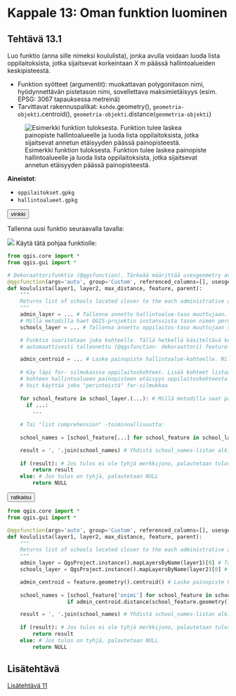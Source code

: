 # Kappale 13: Oman funktion luominen

## Tehtävä 13.1

Luo funktio (anna sille nimeksi koululista), jonka avulla voidaan luoda lista oppilaitoksista, jotka sijaitsevat korkeintaan X m päässä hallintoalueiden keskipisteestä.

- Funktion syötteet (argumentit): muokattavan polygonitason nimi, hyödynnettävän pistetason nimi, sovellettava maksimietäisyys (esim. EPSG: 3067 tapauksessa metreinä)
- Tarvittavat rakennuspalikat: ```kohde```.geometry(), ```geometria-objekti```.centroid(), ```geometria-objekti```.distance(```geometria-objekti```)

![Esimerkki funktion tuloksesta. Funktion tulee laskea painopiste hallintoalueelle ja luoda lista oppilaitoksista, jotka sijaitsevat annetun etäisyyden päässä painopisteestä.](img/kappale_13/image1.png)

**Aineistot**: 

- ```oppilaitokset.gpkg```
- ```hallintoalueet.gpkg```

<button onclick="toggleAnswer(this)" class="btn answer_btn">vinkki</button>

::: hidden-box
Tallenna uusi funktio seuraavalla tavalla:

![](img/kappale_13/image2.gif)
Käytä tätä pohjaa funktiolle:

::: code-box
``` python
from qgis.core import *
from qgis.gui import *

# Dekoraattorifunktio (@qgsfunction). Tärkeää määrittää usesgeometry avainsana-argumentti 'True':ksi
@qgsfunction(args='auto', group='Custom', referenced_columns=[], usesgeometry=True) 
def koululista(layer1, layer2, max_distance, feature, parent):
    """
    Returns list of schools located closer to the each administrative area's centroid than given distance.
    """
    admin_layer = ... # Tallenna annettu hallintoalue-taso muuttujaan.
    # Millä metodilla haet QGIS-projektin instanssista tason nimen perusteella?
    schools_layer = ... # Tallenna annettu oppilaitos-taso muuttujaan samalla tavalla.

    # Funktio suoritetaan joka kohteelle. Tällä hetkellä käsiteltävä kohde on 
    # automaattisesti tallennettu (@qgsfunction- dekoraattori) feature-muuttujaan.

    admin_centroid = ... # Laske painopiste hallintoalue-kohteelle. Millä metodilla voit laskea geometrialle painopisteen?
    
    # Käy läpi for- silmukasssa oppilaitoskohteet. Lisää kohteet listaan 'school_names', jos
    # kohteen hallintoalueen painopisteen etäisyys oppilaitoskohteesta on alle 'max_distance'-argumentin.
    # Voit käyttää joko "perinteistä" for-silmukkaa
    
    for school_feature in school_layer.(...): # Millä metodilla saat palautettua tason kohteet?
      if ...:
        ...
      
    # Tai "list comprehension" -toiminnallisuutta:
    
    school_names = [school_feature[...] for school_feature in school_layer.(...) if ...]

    result = ', '.join(school_names) # Yhdistä school_names-listan alkiot, erottimena pilkku ja välilyönti
    
    if (result): # Jos tulos ei ole tyhjä merkkijono, palautetaan tulos
        return result
    else: # Jos tulos on tyhjä, palautetaan NULL
        return NULL
```
:::
:::

<button onclick="toggleAnswer(this)" class="btn answer_btn">ratkaisu</button>

::: hidden-box
::: code-box
``` python
from qgis.core import *
from qgis.gui import *

@qgsfunction(args='auto', group='Custom', referenced_columns=[], usesgeometry=True)
def koululista(layer1, layer2, max_distance, feature, parent):
    """
    Returns list of schools located closer to the each administrative area's centroid than given distance.
    """
    admin_layer = QgsProject.instance().mapLayersByName(layer1)[0] # Tallenna annettu hallintoalue-taso muuttujaan
    schools_layer = QgsProject.instance().mapLayersByName(layer2)[0] # Tallenna annettu oppilaitos-taso muuttujaan

    admin_centroid = feature.geometry().centroid() # Laske painopiste hallintoalue-kohteelle
                                                   
    school_names = [school_feature['onimi'] for school_feature in schools_layer.getFeatures() # Käy läpi for-silmukassa oppilaitoskohteet ja
                   if admin_centroid.distance(school_feature.geometry()) < max_distance] # tarkista onko etäisyys painopisteeseen alle annetun argumentin

    result = ', '.join(school_names) # Yhdistä school_names-listan alkiot, erottimena pilkku ja välilyönti
    
    if (result): # Jos tulos ei ole tyhjä merkkijono, palautetaan tulos
        return result
    else: # Jos tulos on tyhjä, palautetaan NULL
        return NULL
```
:::
:::

## Lisätehtävä

[Lisätehtävä 11](15_kappale_15.html#lisätehtävä-11)
